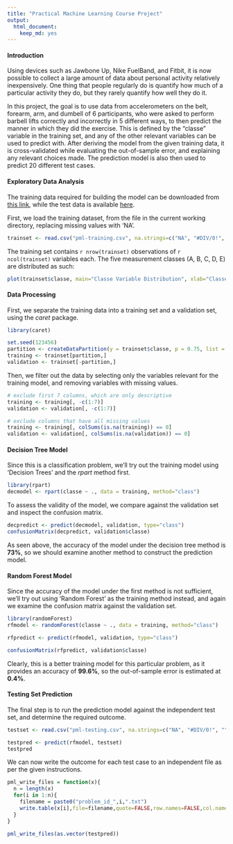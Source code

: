 ```yaml
---
title: "Practical Machine Learning Course Project"
output:
  html_document:
    keep_md: yes
---
```


#### Introduction
Using devices such as Jawbone Up, Nike FuelBand, and Fitbit, it is now possible to collect a large amount of data about personal activity relatively inexpensively. One thing that people regularly do is quantify how much of a particular activity they do, but they rarely quantify how well they do it. 

In this project, the goal is to use data from accelerometers on the belt, forearm, arm, and dumbell of 6 participants, who were asked to perform barbell lifts correctly and incorrectly in 5 different ways, to then predict the manner in which they did the exercise. This is defined by the "classe" variable in the training set, and any of the other relevant variables can be used to predict with. After deriving the model from the given training data, it is cross-validated while evaluating the out-of-sample error, and explaining any relevant choices made. The prediction model is also then used to predict 20 different test cases. 

#### Exploratory Data Analysis
The training data required for building the model can be downloaded from [this link][1], while the test data is available [here][2].  

[1]:https://d396qusza40orc.cloudfront.net/predmachlearn/pml-training.csv
[2]:https://d396qusza40orc.cloudfront.net/predmachlearn/pml-testing.csv

First, we load the training dataset, from the file in the current working directory, replacing missing values with 'NA'.
```r
trainset <- read.csv("pml-training.csv", na.strings=c("NA", "#DIV/0!", ""))

```

The training set contains `r nrow(trainset)` observations of `r ncol(trainset)` variables each. The five measurement classes (A, B, C, D, E) are distributed as such:
```r
plot(trainset$classe, main="Classe Variable Distribution", xlab="Classe Level", ylab="Frequency")
```

#### Data Processing
First, we separate the training data into a training set and a validation set, using the *caret* package.
```r
library(caret)

set.seed(123456)
partition <- createDataPartition(y = trainset$classe, p = 0.75, list = FALSE)
training <- trainset[partition,]
validation <- trainset[-partition,]
```

Then, we filter out the data by selecting only the variables relevant for the training model, and removing variables with missing values.
```r
# exclude first 7 columns, which are only descriptive
training <- training[, -c(1:7)]
validation <- validation[, -c(1:7)]

# exclude columns that have all missing values
training <- training[, colSums(is.na(training)) == 0]
validation <- validation[, colSums(is.na(validation)) == 0]
```

#### Decision Tree Model
Since this is a classification problem, we'll
try out the training model using 'Decision Trees' and the *rpart* method first.
```r
library(rpart)
decmodel <- rpart(classe ~ ., data = training, method="class")
```

To assess the validity of the model, we compare against the validation set and inspect the confusion matrix.
```r
decpredict <- predict(decmodel, validation, type="class")
confusionMatrix(decpredict, validation$classe)
```

As seen above, the accuracy of the model under the decision tree method is **73%**, so we should examine another method to construct the prediction model.

#### Random Forest Model
Since the accuracy of the model under the first method is not sufficient, we'll try out using 'Random Forest' as the training method instead, and again we examine the confusion matrix against the validation set.

```r
library(randomForest)
rfmodel <- randomForest(classe ~ ., data = training, method="class")

rfpredict <- predict(rfmodel, validation, type="class")

confusionMatrix(rfpredict, validation$classe)
```

Clearly, this is a better training model for this particular problem, as it provides an accuracy of **99.6%**, so the out-of-sample error is estimated at **0.4%**. 

#### Testing Set Prediction
The final step is to run the prediction model against the independent test set, and determine the required outcome. 
```r
testset <- read.csv("pml-testing.csv", na.strings=c("NA", "#DIV/0!", ""))

testpred <- predict(rfmodel, testset)
testpred
```

We can now write the outcome for each test case to an independent file as per the given instructions.
```r
pml_write_files = function(x){
  n = length(x)
  for(i in 1:n){
    filename = paste0("problem_id_",i,".txt")
    write.table(x[i],file=filename,quote=FALSE,row.names=FALSE,col.names=FALSE)
  }
}

pml_write_files(as.vector(testpred))
```

